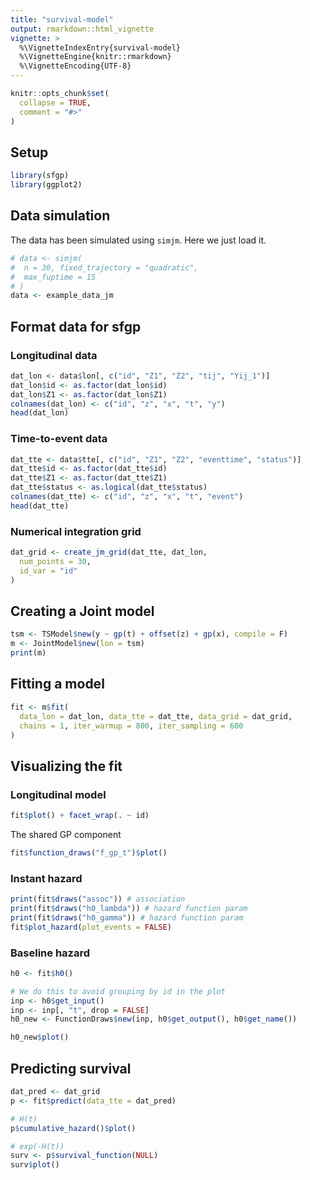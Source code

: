 ```yaml
---
title: "survival-model"
output: rmarkdown::html_vignette
vignette: >
  %\VignetteIndexEntry{survival-model}
  %\VignetteEngine{knitr::rmarkdown}
  %\VignetteEncoding{UTF-8}
---
```


```r
knitr::opts_chunk$set(
  collapse = TRUE,
  comment = "#>"
)
```

## Setup

```r
library(sfgp)
library(ggplot2)
```

## Data simulation

The data has been simulated using `simjm`. Here we just load it.

```r
# data <- simjm(
#  n = 30, fixed_trajectory = "quadratic",
#  max_fuptime = 15
# )
data <- example_data_jm
```

## Format data for sfgp


### Longitudinal data

```r
dat_lon <- data$lon[, c("id", "Z1", "Z2", "tij", "Yij_1")]
dat_lon$id <- as.factor(dat_lon$id)
dat_lon$Z1 <- as.factor(dat_lon$Z1)
colnames(dat_lon) <- c("id", "z", "x", "t", "y")
head(dat_lon)
```

### Time-to-event data

```r
dat_tte <- data$tte[, c("id", "Z1", "Z2", "eventtime", "status")]
dat_tte$id <- as.factor(dat_tte$id)
dat_tte$Z1 <- as.factor(dat_tte$Z1)
dat_tte$status <- as.logical(dat_tte$status)
colnames(dat_tte) <- c("id", "z", "x", "t", "event")
head(dat_tte)
```

### Numerical integration grid

```r
dat_grid <- create_jm_grid(dat_tte, dat_lon,
  num_points = 30,
  id_var = "id"
)
```


## Creating a Joint model

```r
tsm <- TSModel$new(y ~ gp(t) + offset(z) + gp(x), compile = F)
m <- JointModel$new(lon = tsm)
print(m)
```

## Fitting a model

```r
fit <- m$fit(
  data_lon = dat_lon, data_tte = dat_tte, data_grid = dat_grid,
  chains = 1, iter_warmup = 800, iter_sampling = 600
)
```


## Visualizing the fit

### Longitudinal model

```r
fit$plot() + facet_wrap(. ~ id)
```

The shared GP component
```r
fit$function_draws("f_gp_t")$plot()
```

### Instant hazard

```r
print(fit$draws("assoc")) # association
print(fit$draws("h0_lambda")) # hazard function param
print(fit$draws("h0_gamma")) # hazard function param
fit$plot_hazard(plot_events = FALSE)
```

### Baseline hazard

```r
h0 <- fit$h0()

# We do this to avoid grouping by id in the plot
inp <- h0$get_input()
inp <- inp[, "t", drop = FALSE]
h0_new <- FunctionDraws$new(inp, h0$get_output(), h0$get_name())

h0_new$plot()
```


## Predicting survival

```r
dat_pred <- dat_grid
p <- fit$predict(data_tte = dat_pred)

# H(t)
p$cumulative_hazard()$plot()

# exp(-H(t))
surv <- p$survival_function(NULL)
surv$plot()
```
